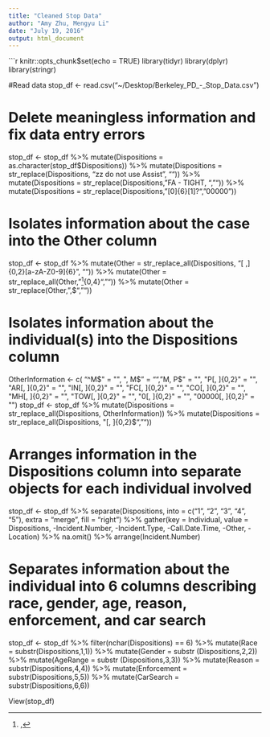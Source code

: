 ```yaml
---
title: "Cleaned Stop Data"
author: "Amy Zhu, Mengyu Li"
date: "July 19, 2016"
output: html_document
---
```


```r
knitr::opts_chunk$set(echo = TRUE)
library(tidyr)
library(dplyr)
library(stringr)

#Read data
stop_df <- read.csv("~/Desktop/Berkeley_PD_-_Stop_Data.csv")

# Delete meaningless information and fix data entry errors
stop_df <- stop_df %>%
  mutate(Dispositions = as.character(stop_df$Dispositions)) %>%
  mutate(Dispositions = str_replace(Dispositions, "zz do not use Assist", "")) %>%
  mutate(Dispositions = str_replace(Dispositions, "FA - TIGHT, ", "")) %>%
  mutate(Dispositions = str_replace(Dispositions, "[0]{6}[1]?", "00000"))

# Isolates information about the case into the Other column
stop_df <- stop_df %>%
  mutate(Other = str_replace_all(Dispositions, "[ ,]{0,2}[a-zA-Z0-9]{6}", "")) %>%
  mutate(Other = str_replace_all(Other, "^[ ,]{0,4}", "")) %>%
  mutate(Other = str_replace(Other, ",$", ""))

# Isolates information about the individual(s) into the Dispositions column
OtherInformation <- c( "^M$" = "", ", M$" = "", "M, P$" = "", "P[, ]{0,2}" = "", "AR[, ]{0,2}" = "", "IN[, ]{0,2}" = "", "FC[, ]{0,2}" = "", "CO[, ]{0,2}" = "", "MH[, ]{0,2}" = "", "TOW[, ]{0,2}" = "", "0[, ]{0,2}" = "", "00000[, ]{0,2}" = "")
stop_df <- stop_df %>%
  mutate(Dispositions = str_replace_all(Dispositions, OtherInformation)) %>%
  mutate(Dispositions = str_replace_all(Dispositions, "[, ]{0,2}$", ""))

# Arranges information in the Dispositions column into separate objects for each individual involved 
stop_df <- stop_df %>%
  separate(Dispositions, into = c("1", "2", "3", "4", "5"), extra = "merge", fill = "right") %>%
  gather(key = Individual, value = Dispositions, -Incident.Number, -Incident.Type, -Call.Date.Time, -Other, -Location) %>%
  na.omit() %>%
  arrange(Incident.Number)

# Separates information about the individual into 6 columns describing race, gender, age, reason, enforcement, and car search
stop_df <- stop_df %>%
    filter(nchar(Dispositions) == 6) %>%
      mutate(Race = substr(Dispositions,1,1)) %>%
        mutate(Gender = substr (Dispositions,2,2)) %>%
          mutate(AgeRange = substr (Dispositions,3,3)) %>%
            mutate(Reason = substr(Dispositions,4,4)) %>%
              mutate(Enforcement = substr(Dispositions,5,5)) %>%
                 mutate(CarSearch = substr(Dispositions,6,6))

View(stop_df)
